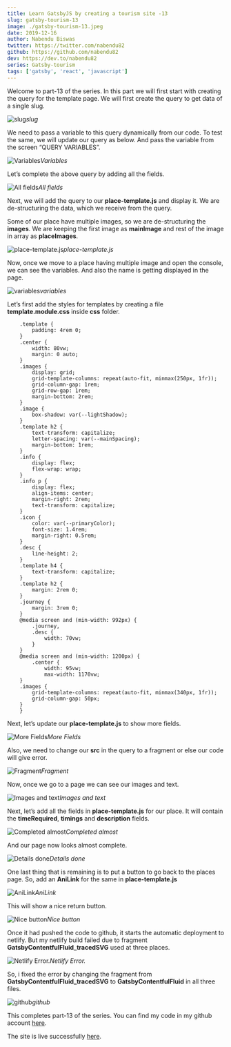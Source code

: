 ```yaml
---
title: Learn GatsbyJS by creating a tourism site -13
slug: gatsby-tourism-13
image: ./gatsby-tourism-13.jpeg
date: 2019-12-16
author: Nabendu Biswas
twitter: https://twitter.com/nabendu82
github: https://github.com/nabendu82
dev: https://dev.to/nabendu82
series: Gatsby-tourism
tags: ['gatsby', 'react', 'javascript']
---
```


Welcome to part-13 of the series. In this part we will first start with creating the query for the template page. We will first create the query to get data of a single slug.

![slug](https://ik.imagekit.io/thewebdev/GatsbyTourism/13/1_LmYgBqpit.png)*slug*

We need to pass a variable to this query dynamically from our code. To test the same, we will update our query as below. And pass the variable from the screen “QUERY VARIABLES”.

![Variables](https://ik.imagekit.io/thewebdev/GatsbyTourism/13/2_21fGPVcdT7.png)*Variables*

Let’s complete the above query by adding all the fields.

![All fields](https://ik.imagekit.io/thewebdev/GatsbyTourism/13/3_L415roKeK.png)*All fields*

Next, we will add the query to our **place-template.js** and display it. We are de-structuring the data, which we receive from the query.

Some of our place have multiple images, so we are de-structuring the **images**. We are keeping the first image as **mainImage** and rest of the image in array as **placeImages**.

![place-template.js](https://ik.imagekit.io/thewebdev/GatsbyTourism/13/4_Zg7N-bVts.png)*place-template.js*

Now, once we move to a place having multiple image and open the console, we can see the variables. And also the name is getting displayed in the page.

![variables](https://ik.imagekit.io/thewebdev/GatsbyTourism/13/5_vGkVGkfGWA.png)*variables*

Let’s first add the styles for templates by creating a file **template.module.css** inside **css** folder.

<div className={styles.code__block}>

```
    .template {
        padding: 4rem 0;
    }
    .center {
        width: 80vw;
        margin: 0 auto;
    }
    .images {
        display: grid;
        grid-template-columns: repeat(auto-fit, minmax(250px, 1fr));
        grid-column-gap: 1rem;
        grid-row-gap: 1rem;
        margin-bottom: 2rem;
    }
    .image {
        box-shadow: var(--lightShadow);
    }
    .template h2 {
        text-transform: capitalize;
        letter-spacing: var(--mainSpacing);
        margin-bottom: 1rem;
    }
    .info {
        display: flex;
        flex-wrap: wrap;
    }
    .info p {
        display: flex;
        align-items: center;
        margin-right: 2rem;
        text-transform: capitalize;
    }
    .icon {
        color: var(--primaryColor);
        font-size: 1.4rem;
        margin-right: 0.5rem;
    }
    .desc {
        line-height: 2;
    }
    .template h4 {
        text-transform: capitalize;
    }
    .template h2 {
        margin: 2rem 0;
    }
    .journey {
        margin: 3rem 0;
    }
    @media screen and (min-width: 992px) {
        .journey,
        .desc {
            width: 70vw;
        }
    }
    @media screen and (min-width: 1200px) {
        .center {
            width: 95vw;
            max-width: 1170vw;
    }
    .images {
        grid-template-columns: repeat(auto-fit, minmax(340px, 1fr));
        grid-column-gap: 50px;
    }
    }
```

</div>

Next, let’s update our **place-template.js** to show more fields.

![More Fields](https://ik.imagekit.io/thewebdev/GatsbyTourism/13/6_nUnRh8L2Hp.png)*More Fields*

Also, we need to change our **src** in the query to a fragment or else our code will give error.

![Fragment](https://ik.imagekit.io/thewebdev/GatsbyTourism/13/7_IAYZMttnnI.png)*Fragment*

Now, once we go to a page we can see our images and text.

![Images and text](https://ik.imagekit.io/thewebdev/GatsbyTourism/13/8_U20xidU5pI.png)*Images and text*

Next, let’s add all the fields in **place-template.js** for our place. It will contain the **timeRequired**, **timings** and **description** fields.

![Completed almost](https://ik.imagekit.io/thewebdev/GatsbyTourism/13/9_TfnAI-zaK.png)*Completed almost*

And our page now looks almost complete.

![Details done](https://ik.imagekit.io/thewebdev/GatsbyTourism/13/10_gtMiHNXIG.png)*Details done*

One last thing that is remaining is to put a button to go back to the places page. So, add an **AniLink** for the same in **place-template.js**

![AniLink](https://ik.imagekit.io/thewebdev/GatsbyTourism/13/11_r1983FXZFy.png)*AniLink*

This will show a nice return button.

![Nice button](https://ik.imagekit.io/thewebdev/GatsbyTourism/13/12_SwNtwTiFsV.png)*Nice button*

Once it had pushed the code to github, it starts the automatic deployment to netlify. But my netlify build failed due to fragment **GatsbyContentfulFluid_tracedSVG** used at three places.

![Netlify Error.](https://ik.imagekit.io/thewebdev/GatsbyTourism/13/13_p8iVOpqhm.png)*Netlify Error.*

So, i fixed the error by changing the fragment from **GatsbyContentfulFluid_tracedSVG** to **GatsbyContentfulFluid** in all three files.

![github](https://ik.imagekit.io/thewebdev/GatsbyTourism/13/14_G2Xp3ApSE1.png)*github*

This completes part-13 of the series. You can find my code in my github account [here](https://github.com/nabendu82/gatsbyTourism).

The site is live successfully [here](https://amazinghampi.netlify.com/).


